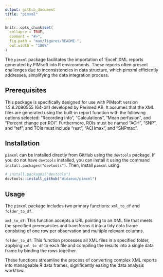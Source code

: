 ```yaml
---
output: github_document
title: "pimxml"
---
```


<!-- README.md is generated from README.Rmd. Please edit that file -->

```r
knitr::opts_chunk$set(
  collapse = TRUE,
  comment = "#>",
  fig.path = "man/figures/README-",
  out.width = "100%"
)
```

<!-- badges: start -->
<!-- badges: end -->

The `pimxml` package facilitates the importation of 'Excel' XML reports generated by PIMsoft into R environments. These reports often present challenges due to inconsistencies in data structure, which pimxml efficiently addresses, simplifying the data integration process.

## Prerequisites

This package is specifically designed for use with PIMsoft version 1.5.8.2090555 (64-bit) developed by Perimed AB.
It assumes that the XML files are generated using the built-in report function with the following options selected: "Recording info", "Calculations", "Mean perfusion", and "Percent change per ROI".
Furthermore, ROIs must be named "ACH", "SNP", and "ref", and TOIs must include "rest", "ACHmax", and "SNPmax".

## Installation

`pimxml` can be installed directly from GitHub using the `devtools` package. If you do not have `devtools` installed, you can install it using the command `install.packages("devtools")`. Then, install `pimxml` using:

``` r
# install.packages("devtools")
devtools::install_github("Widaeus/pimxml")
```

## Usage

The `pimxml` package includes two primary functions: `xml_to_df` and `folder_to_df`.

`xml_to_df`: This function accepts a URL pointing to an XML file that meets the specified prerequisites and transforms it into a tidy data frame consisting of one row per observation and multiple relevant columns.

`folder_to_df`: This function processes all XML files in a specified folder, applying `xml_to_df` to each file and compiling the results into a single data frame by binding the rows together.

These functions streamline the process of converting complex XML reports into manageable R data frames, significantly easing the data analysis workflow.
